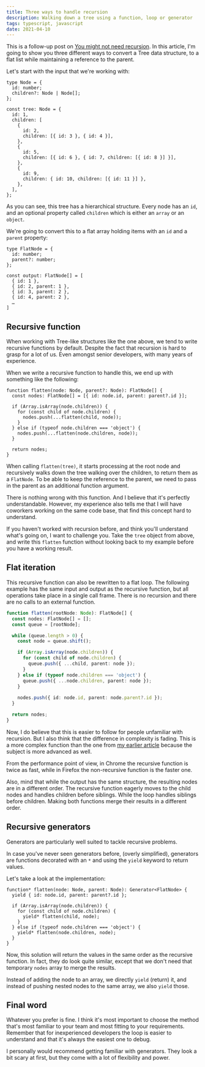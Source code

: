 ```yaml
---
title: Three ways to handle recursion
description: Walking down a tree using a function, loop or generator
tags: typescript, javascript
date: 2021-04-10
---
```


This is a follow-up post on [You might not need recursion](https://meijer.ws/articles/you-might-not-need-recursion). In this article, I'm going to show you three different ways to convert a Tree data structure, to a flat list while maintaining a reference to the parent.

Let's start with the input that we're working with: 

```tsx
type Node = {
  id: number;
  children?: Node | Node[];
};

const tree: Node = {
  id: 1,
  children: [
    {
      id: 2,
      children: [{ id: 3 }, { id: 4 }],
    },
    {
      id: 5,
      children: [{ id: 6 }, { id: 7, children: [{ id: 8 }] }],
    },
    {
      id: 9,
      children: { id: 10, children: [{ id: 11 }] },
    },
  ],
};
```

As you can see, this tree has a hierarchical structure. Every node has an `id`, and an optional property called `children` which is either an `array` or an `object`. 

We're going to convert this to a flat array holding items with an `id` and a `parent` property:

```tsx
type FlatNode = {
  id: number;
  parent?: number;
};

const output: FlatNode[] = [
  { id: 1 },
  { id: 2, parent: 1 },
  { id: 3, parent: 2 },
  { id: 4, parent: 2 },
  …
]
```

## Recursive function

When working with Tree-like structures like the one above, we tend to write recursive functions by default. Despite the fact that recursion is hard to grasp for a lot of us. Even amongst senior developers, with many years of experience.

When we write a recursive function to handle this, we end up with something like the following:

```tsx
function flatten(node: Node, parent?: Node): FlatNode[] {
  const nodes: FlatNode[] = [{ id: node.id, parent: parent?.id }];

  if (Array.isArray(node.children)) {
    for (const child of node.children) {
      nodes.push(...flatten(child, node));
    }
  } else if (typeof node.children === 'object') {
    nodes.push(...flatten(node.children, node));
  }

  return nodes;
}
```

When calling `flatten(tree)`, it starts processing at the root node and recursively walks down the tree walking over the children, to return them as a `FlatNode`. To be able to keep the reference to the parent, we need to pass in the parent as an additional function argument.

There is nothing wrong with this function. And I believe that it's perfectly understandable. However, my experience also tells me that I will have coworkers working on the same code base, that find this concept hard to understand.

If you haven't worked with recursion before, and think you'll understand what's going on, I want to challenge you. Take the `tree` object from above, and write this `flatten` function without looking back to my example before you have a working result.

## Flat iteration

This recursive function can also be rewritten to a flat loop. The following example has the same input and output as the recursive function, but all operations take place in a single call frame. There is no recursion and there are no calls to an external function.

```ts
function flatten(rootNode: Node): FlatNode[] {
  const nodes: FlatNode[] = [];
  const queue = [rootNode];

  while (queue.length > 0) {
    const node = queue.shift();

    if (Array.isArray(node.children)) {
      for (const child of node.children) {
        queue.push({ ...child, parent: node });
      }
    } else if (typeof node.children === 'object') {
      queue.push({ ...node.children, parent: node });
    }
    
    nodes.push({ id: node.id, parent: node.parent?.id });
  }

  return nodes;
}
```

Now, I do believe that this is easier to follow for people unfamiliar with recursion. But I also think that the difference in complexity is fading. This is a more complex function than the one from [my earlier article](https://meijer.ws/articles/you-might-not-need-recursion#iterative) because the subject is more advanced as well.

From the performance point of view, in Chrome the recursive function is twice as fast, while in Firefox the non-recursive function is the faster one.

Also, mind that while the output has the same structure, the resulting nodes are in a different order. The recursive function eagerly moves to the child nodes and handles children before siblings. While the loop handles siblings before children. Making both functions merge their results in a different order.

## Recursive generators

Generators are particularly well suited to tackle recursive problems.

In case you've never seen generators before, (overly simplified), generators are functions decorated with an `*` and using the `yield` keyword to return values. 

Let's take a look at the implementation:

```tsx
function* flatten(node: Node, parent: Node): Generator<FlatNode> {
  yield { id: node.id, parent: parent?.id };

  if (Array.isArray(node.children)) {
    for (const child of node.children) {
      yield* flatten(child, node);
    }
  } else if (typeof node.children === 'object') {
    yield* flatten(node.children, node);
  }
}
```

Now, this solution will return the values in the same order as the recursive function. In fact, they do look quite similar, except that we don't need that temporary `nodes` array to merge the results.

Instead of adding the node to an array, we directly `yield` (return) it, and instead of pushing nested nodes to the same array, we also `yield` those. 

## Final word

Whatever you prefer is fine. I think it's most important to choose the method that's most familiar to your team and most fitting to your requirements. Remember that for inexperienced developers the loop is easier to understand and that it's always the easiest one to debug.

I personally would recommend getting familiar with generators. They look a bit scary at first, but they come with a lot of flexibility and power.


